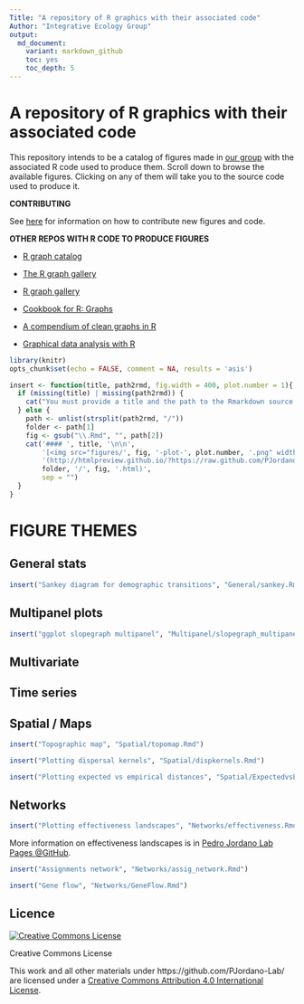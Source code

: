 ```yaml
---
Title: "A repository of R graphics with their associated code"
Author: "Integrative Ecology Group"
output:
  md_document:
    variant: markdown_github
    toc: yes
    toc_depth: 5
---
```


# A repository of R graphics with their associated code

This repository intends to be a catalog of figures made in [our group](http://ebd10.ebd.csic.es/ebd10/Home.html) with the associated R code used to produce them. Scroll down to browse the available figures. Clicking on any of them will take you to the source code used to produce it. 

**CONTRIBUTING**

See [here](https://github.com/PJordano-Lab/R-figures/blob/master/contributing.md) for information on how to contribute new figures and code. 


**OTHER REPOS WITH R CODE TO PRODUCE FIGURES**

- [R graph catalog](http://shiny.stat.ubc.ca/r-graph-catalog/)

- [The R graph gallery](http://www.r-graph-gallery.com/)

- [R graph gallery](http://rgraphgallery.blogspot.com/)

- [Cookbook for R: Graphs](http://www.cookbook-r.com/Graphs/)

- [A compendium of clean graphs in R](http://shinyapps.org/apps/RGraphCompendium/index.php)

- [Graphical data analysis with R](http://www.gradaanwr.net/)

  


```r
library(knitr)
opts_chunk$set(echo = FALSE, comment = NA, results = 'asis')
```


```r
insert <- function(title, path2rmd, fig.width = 400, plot.number = 1){
  if (missing(title) | missing(path2rmd)) {
    cat("You must provide a title and the path to the Rmarkdown source document (e.g. 'Networks/bipartite_network.Rmd')")
  } else {
    path <- unlist(strsplit(path2rmd, "/"))
    folder <- path[1]
    fig <- gsub("\\.Rmd", "", path[2])
    cat('#### ', title, '\n\n',
        '[<img src="figures/', fig, '-plot-', plot.number, '.png" width="', fig.width, '">]',
        '(http://htmlpreview.github.io/?https://raw.github.com/PJordano-Lab/R-figures/blob/master/',
        folder, '/', fig, '.html)',
        sep = "")
  }
}
```




# FIGURE THEMES


## General stats


```r
insert("Sankey diagram for demographic transitions", "General/sankey.Rmd")
```





## Multipanel plots 


```r
insert("ggplot slopegraph multipanel", "Multipanel/slopegraph_multipanel.Rmd")
```







## Multivariate







## Time series







## Spatial / Maps



```r
insert("Topographic map", "Spatial/topomap.Rmd")
```


```r
insert("Plotting dispersal kernels", "Spatial/dispkernels.Rmd")
```


```r
insert("Plotting expected vs empirical distances", "Spatial/ExpectedvsEmpirical_kernels.Rmd")
```




## Networks



```r
insert("Plotting effectiveness landscapes", "Networks/effectiveness.Rmd")
```

More information on effectiveness landscapes is in [Pedro Jordano Lab Pages @GitHub](http://pedroj.github.io).



```r
insert("Assignments network", "Networks/assig_network.Rmd")
```


```r
insert("Gene flow", "Networks/GeneFlow.Rmd")
```







Licence
--------
<a rel="license" href="http://creativecommons.org/licenses/by/4.0/"><img alt="Creative Commons License" style="border-width:0" src="https://i.creativecommons.org/l/by/4.0/88x31.png" /></a>

Creative Commons License  

This work and all other materials under https://github.com/PJordano-Lab/ are licensed under a [Creative Commons Attribution 4.0 International License](https://creativecommons.org/licenses/by/4.0/legalcode).

